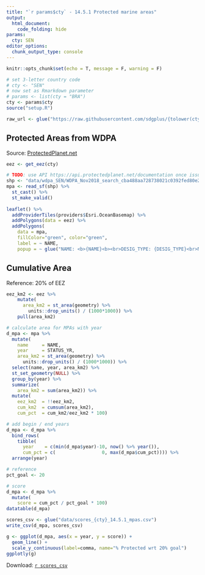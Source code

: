 ```yaml
---
title: "`r params$cty` - 14.5.1 Protected marine areas"
output:
  html_document:
    code_folding: hide  
params:
  cty: SEN
editor_options: 
  chunk_output_type: console
---
```


```r
knitr::opts_chunk$set(echo = T, message = F, warning = F)
```

```r
# set 3-letter country code
# cty <- "SEN"
# now set as Rmarkdown parameter
# params <- list(cty = "BRA")
cty <- params$cty
source("setup.R")

raw_url <- glue("https://raw.githubusercontent.com/sdgplus/{tolower(cty)}/master")
```

## Protected Areas from WDPA

Source: [ProtectedPlanet.net](https://www.protectedplanet.net)

```r
eez <- get_eez(cty)

# TODO: use API https://api.protectedplanet.net/documentation once issued token working
shp <- "data/wdpa_SEN/WDPA_Nov2018_search_cba488aa728738021c0392fed80e2aa4b1988f2df100259ef181699dd569dade-shapefile-polygons.shp"
mpa <- read_sf(shp) %>% 
  st_cast() %>% 
  st_make_valid()
  
leaflet() %>%
  addProviderTiles(providers$Esri.OceanBasemap) %>% 
  addPolygons(data = eez) %>% 
  addPolygons(
    data = mpa, 
    fillColor="green", color="green",
    label = ~ NAME, 
    popup = ~ glue("NAME: <b>{NAME}<b><br>DESIG_TYPE: {DESIG_TYPE}<br>NO_TAKE: {NO_TAKE}<br>STATUS_YR: {STATUS_YR}"))
```

## Cumulative Area

Reference: 20% of EEZ

```r
eez_km2 <- eez %>% 
    mutate(
      area_km2 = st_area(geometry) %>% 
        units::drop_units() / (1000*1000)) %>% 
    pull(area_km2)

# calculate area for MPAs with year
d_mpa <- mpa %>% 
  mutate(
    name     = NAME,
    year     = STATUS_YR,
    area_km2 = st_area(geometry) %>% 
      units::drop_units() / (1000*1000)) %>% 
  select(name, year, area_km2) %>% 
  st_set_geometry(NULL) %>% 
  group_by(year) %>% 
  summarize(
    area_km2 = sum(area_km2)) %>% 
  mutate(
    eez_km2  = !!eez_km2,
    cum_km2  = cumsum(area_km2),
    cum_pct  = cum_km2/eez_km2 * 100)

# add begin / end years
d_mpa <- d_mpa %>% 
  bind_rows(
    tibble(
      year    = c(min(d_mpa$year)-10, now() %>% year()),
      cum_pct = c(                 0, max(d_mpa$cum_pct)))) %>% 
  arrange(year)

# reference
pct_goal <- 20

# score
d_mpa <- d_mpa %>% 
  mutate(
    score = cum_pct / pct_goal * 100)
datatable(d_mpa)

scores_csv <- glue("data/scores_{cty}_14.5.1_mpas.csv")
write_csv(d_mpa, scores_csv)

g <- ggplot(d_mpa, aes(x = year, y = score)) +
  geom_line() +
  scale_y_continuous(label=comma, name="% Protected wrt 20% goal")
ggplotly(g)
```

Download: [`r scores_csv`](`r raw_url`/`r scores_csv`)
